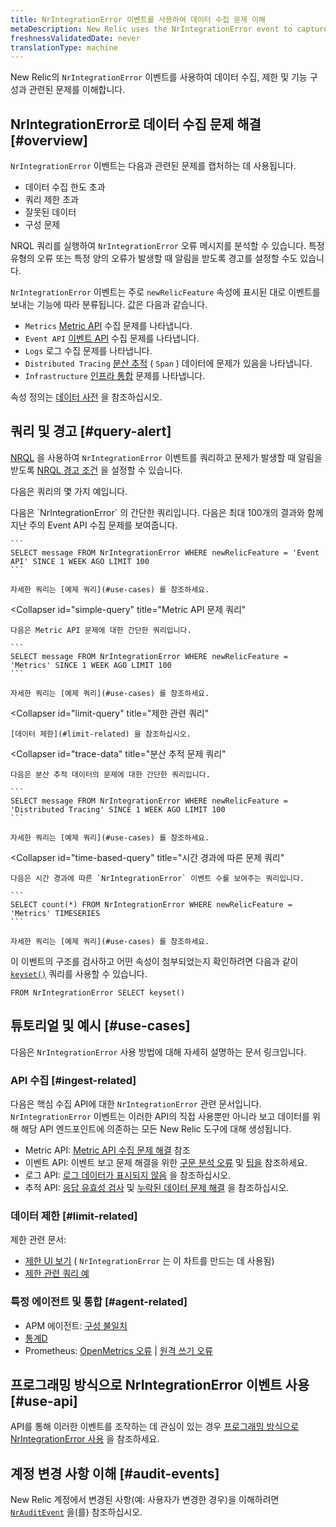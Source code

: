 ```yaml
---
title: NrIntegrationError 이벤트를 사용하여 데이터 수집 문제 이해
metaDescription: New Relic uses the NrIntegrationError event to capture problems with data ingest and limits.
freshnessValidatedDate: never
translationType: machine
---
```


New Relic의 `NrIntegrationError` 이벤트를 사용하여 데이터 수집, 제한 및 기능 구성과 관련된 문제를 이해합니다.

## NrIntegrationError로 데이터 수집 문제 해결 [#overview]

`NrIntegrationError` 이벤트는 다음과 관련된 문제를 캡처하는 데 사용됩니다.

* 데이터 수집 한도 초과
* 쿼리 제한 초과
* 잘못된 데이터
* 구성 문제

NRQL 쿼리를 실행하여 `NrIntegrationError` 오류 메시지를 분석할 수 있습니다. 특정 유형의 오류 또는 특정 양의 오류가 발생할 때 알림을 받도록 경고를 설정할 수도 있습니다.

`NrIntegrationError` 이벤트는 주로 `newRelicFeature` 속성에 표시된 대로 이벤트를 보내는 기능에 따라 분류됩니다. 값은 다음과 같습니다.

* `Metrics` [Metric API](/docs/telemetry-data-platform/ingest-apis/metric-api/introduction-metric-api) 수집 문제를 나타냅니다.
* `Event API` [이벤트 API](/docs/telemetry-data-platform/ingest-apis/introduction-event-api) 수집 문제를 나타냅니다.
* `Logs` 로그 수집 문제를 나타냅니다.
* `Distributed Tracing` [분산 추적](/docs/distributed-tracing/concepts/introduction-distributed-tracing) ( `Span` ) 데이터에 문제가 있음을 나타냅니다.
* `Infrastructure` [인프라 통합](/docs/infrastructure/infrastructure-integrations/get-started/introduction-infrastructure-integrations/) 문제를 나타냅니다.

속성 정의는 [데이터 사전](/attribute-dictionary/?event=NrIntegrationError) 을 참조하십시오.

## 쿼리 및 경고 [#query-alert]

[NRQL](/docs/query-your-data/nrql-new-relic-query-language/get-started/introduction-nrql-new-relics-query-language) 을 사용하여 `NrIntegrationError` 이벤트를 쿼리하고 문제가 발생할 때 알림을 받도록 [NRQL 경고 조건](/docs/alerts-applied-intelligence/new-relic-alerts/alert-conditions/create-nrql-alert-conditions) 을 설정할 수 있습니다.

다음은 쿼리의 몇 가지 예입니다.

<CollapserGroup>
  <Collapser
    id="simple-query"
    title="이벤트 API 문제 쿼리"
  >
    다음은 `NrIntegrationError` 의 간단한 쿼리입니다. 다음은 최대 100개의 결과와 함께 지난 주의 Event API 수집 문제를 보여줍니다.

    ```
    SELECT message FROM NrIntegrationError WHERE newRelicFeature = 'Event API' SINCE 1 WEEK AGO LIMIT 100
    ```

    자세한 쿼리는 [예제 쿼리](#use-cases) 를 참조하세요.
  </Collapser>

  <Collapser
    id="simple-query"
    title="Metric API 문제 쿼리"
  >
    다음은 Metric API 문제에 대한 간단한 쿼리입니다.

    ```
    SELECT message FROM NrIntegrationError WHERE newRelicFeature = 'Metrics' SINCE 1 WEEK AGO LIMIT 100
    ```

    자세한 쿼리는 [예제 쿼리](#use-cases) 를 참조하세요.
  </Collapser>

  <Collapser
    id="limit-query"
    title="제한 관련 쿼리"
  >
    [데이터 제한](#limit-related) 을 참조하십시오.
  </Collapser>

  <Collapser
    id="trace-data"
    title="분산 추적 문제 쿼리"
  >
    다음은 분산 추적 데이터의 문제에 대한 간단한 쿼리입니다.

    ```
    SELECT message FROM NrIntegrationError WHERE newRelicFeature = 'Distributed Tracing' SINCE 1 WEEK AGO LIMIT 100
    ```

    자세한 쿼리는 [예제 쿼리](#use-cases) 를 참조하세요.
  </Collapser>

  <Collapser
    id="time-based-query"
    title="시간 경과에 따른 문제 쿼리"
  >
    다음은 시간 경과에 따른 `NrIntegrationError` 이벤트 수를 보여주는 쿼리입니다.

    ```
    SELECT count(*) FROM NrIntegrationError WHERE newRelicFeature = 'Metrics' TIMESERIES
    ```

    자세한 쿼리는 [예제 쿼리](#use-cases) 를 참조하세요.
  </Collapser>
</CollapserGroup>

이 이벤트의 구조를 검사하고 어떤 속성이 첨부되었는지 확인하려면 다음과 같이 [`keyset()`](/docs/query-your-data/nrql-new-relic-query-language/get-started/nrql-syntax-clauses-functions/#keyset) 쿼리를 사용할 수 있습니다.

```
FROM NrIntegrationError SELECT keyset()
```

## 튜토리얼 및 예시 [#use-cases]

다음은 `NrIntegrationError` 사용 방법에 대해 자세히 설명하는 문서 링크입니다.

### API 수집 [#ingest-related]

다음은 핵심 수집 API에 대한 `NrIntegrationError` 관련 문서입니다. `NrIntegrationError` 이벤트는 이러한 API의 직접 사용뿐만 아니라 보고 데이터를 위해 해당 API 엔드포인트에 의존하는 모든 New Relic 도구에 대해 생성됩니다.

* Metric API: [Metric API 수집 문제 해결](/docs/telemetry-data-platform/ingest-apis/metric-api/troubleshoot-nrintegrationerror-events) 참조
* 이벤트 API: 이벤트 보고 문제 해결을 위한 [구문 분석 오류](/docs/telemetry-data-platform/ingest-apis/introduction-event-api/#errors-parsing) 및 [팁을](/docs/telemetry-data-platform/ingest-apis/introduction-event-api/#nrIntegration) 참조하세요.
* 로그 API: [로그 데이터가 표시되지 않음](/docs/logs/log-management/troubleshooting/no-log-data-appears-ui) 을 참조하십시오.
* 추적 API: [응답 유효성 검사](/docs/distributed-tracing/trace-api/trace-api-general-requirements-limits/#response-validation) 및 [누락된 데이터 문제 해결](/docs/apm/distributed-tracing/trace-api/troubleshooting-missing-trace-api-data) 을 참조하십시오.

### 데이터 제한 [#limit-related]

제한 관련 문서:

* [제한 UI 보기](/docs/telemetry-data-platform/manage-data/view-system-limits) ( `NrIntegrationError` 는 이 차트를 만드는 데 사용됨)
* [제한 관련 쿼리 예](/docs/telemetry-data-platform/manage-data/query-limits)

### 특정 에이전트 및 통합 [#agent-related]

* APM 에이전트: [구성 불일치](/docs/agents/manage-apm-agents/troubleshooting/agent-nrintegrationerrors-appear-insights)
* [통계D](/docs/integrations/host-integrations/host-integrations-list/statsd-monitoring-integration-version-2)
* Prometheus: [OpenMetrics 오류](/docs/integrations/prometheus-integrations/troubleshooting/rate-limit-errors-prometheus-integration) \| [원격 쓰기 오류](/docs/integrations/prometheus-integrations/install-configure-remote-write/remote-write-errors-error-messages)

## 프로그래밍 방식으로 NrIntegrationError 이벤트 사용 [#use-api]

API를 통해 이러한 이벤트를 조작하는 데 관심이 있는 경우 [프로그래밍 방식으로 NrIntegrationError 사용](/docs/telemetry-data-platform/ingest-apis/metric-api/troubleshoot-nrintegrationerror-events/#programmatically-retrieve-nrintegrationerror-events) 을 참조하세요.

## 계정 변경 사항 이해 [#audit-events]

New Relic 계정에서 변경된 사항(예: 사용자가 변경한 경우)을 이해하려면 [`NrAuditEvent`](/docs/telemetry-data-platform/understand-data/event-data/nrauditevent-event-data-query-examples) 을(를) 참조하십시오.
